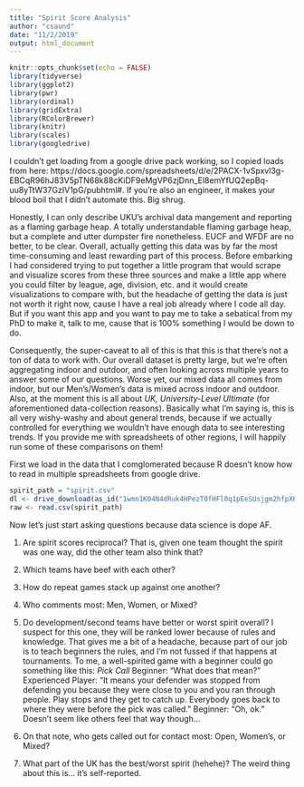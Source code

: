 ```yaml
---
title: "Spirit Score Analysis"
author: "csaund"
date: "11/2/2019"
output: html_document
---
```


```r
knitr::opts_chunk$set(echo = FALSE)
library(tidyverse)
library(ggplot2)
library(pwr)
library(ordinal)
library(gridExtra)
library(RColorBrewer)
library(knitr)
library(scales)
library(googledrive)
```

I couldn't get loading from a google drive pack working, so I copied loads from here:
https://docs.google.com/spreadsheets/d/e/2PACX-1vSpxvl3g-EBCqR96hJ83V5pTN68k88cKiDF9eMgVP6zjDnn_El8emYfUQ2epBq-uu8yTtW37GzIV1pG/pubhtml#. 
If you're also an engineer, it makes your blood boil that I didn't automate this. Big shrug.

Honestly, I can only describe UKU's archival data mangement and reporting as a flaming garbage heap. A totally understandable flaming garbage heap, but a complete and utter dumpster fire nonetheless. EUCF and WFDF are no better, to be clear. Overall, actually getting this data was by far the most time-consuming and least rewarding part of this process. Before embarking I had considered trying to put together a little program that would scrape and visualize scores from these three sources and make a little app where you could filter by league, age, division, etc. and it would create visualizations to compare with, but the headache of getting the data is just not worth it right now, cause I have a real job already where I code all day. But if you want this app and you want to pay me to take a sebatical from my PhD to make it, talk to me, cause that is 100% something I would be down to do.


Consequently, the super-caveat to all of this is that this is that there's not a ton of data to work with. Our overall dataset is pretty large, but we're often aggregating indoor and outdoor, and often looking across multiple years to answer some of our questions. Worse yet, our mixed data all comes from indoor, but our Men's/Women's data is mixed across indoor and outdoor. Also, at the moment this is all about *UK, University-Level Ultimate* (for aforementioned data-collection reasons). Basically what I'm saying is, this is all very wishy-washy and about general trends, because if we actually controlled for everything we wouldn't have enough data to see interesting trends. If you provide me with spreadsheets of other regions, I will happily run some of these comparisons on them!



First we load in the data that I comglomerated because R doesn't know how to read in multiple spreadsheets from google drive. 
```r
spirit_path = "spirit.csv"
dl <- drive_download(as_id("1wmn1K04N4dRuk4HPezT0fHFl0q1pEeSUsjgm2hfpXPc"), path=spirit_path, overwrite=TRUE)
raw <- read.csv(spirit_path)
```

Now let's just start asking questions because data science is dope AF. 

1. Are spirit scores reciprocal? That is, given one team thought the spirit was one way, did the other team also think that?

2. Which teams have beef with each other? 

3. How do repeat games stack up against one another?

4. Who comments most: Men, Women, or Mixed?

3. Do development/second teams have better or worst spirit overall? 
I suspect for this one, they will be ranked lower because of rules and knowledge. That gives me a bit of a headache, because part of our job is to teach beginners the rules, and I'm not fussed if that happens at tournaments. To me, a well-spirited game with a beginner could go something like this:
*Pick Call*
Beginner: "What does that mean?"
Experienced Player: "It means your defender was stopped from defending you because they were close to you and you ran through people. Play stops and they get to catch up. Everybody goes back to where they were before the pick was called."
Beginner: "Oh, ok."
Doesn't seem like others feel that way though... 

4. On that note, who gets called out for contact most: Open, Women's, or Mixed? 

2. What part of the UK has the best/worst spirit (hehehe)? 
The weird thing about this is... it's self-reported. 


